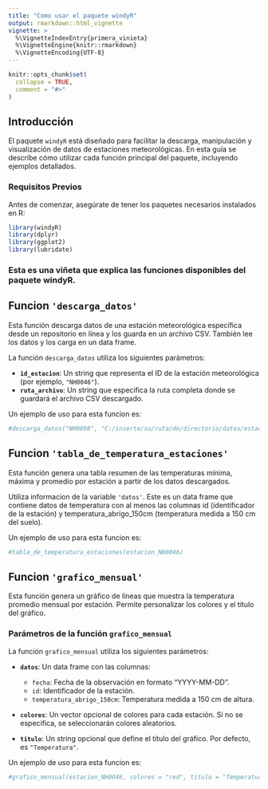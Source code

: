 ```yaml
---
title: "Como usar el paquete windyR"
output: rmarkdown::html_vignette
vignette: >
  %\VignetteIndexEntry{primera_vinieta}
  %\VignetteEngine{knitr::rmarkdown}
  %\VignetteEncoding{UTF-8}
---
```


```r
knitr::opts_chunk$set(
  collapse = TRUE,
  comment = "#>"
)
```

## Introducción

El paquete `windyR` está diseñado para facilitar la descarga, manipulación y visualización de datos de estaciones meteorológicas. En esta guía se describe cómo utilizar cada función principal del paquete, incluyendo ejemplos detallados.

### Requisitos Previos

Antes de comenzar, asegúrate de tener los paquetes necesarios instalados en R:

```r
library(windyR)
library(dplyr)
library(ggplot2)
library(lubridate)
```

### Esta es una viñeta que explica las funciones disponibles del paquete windyR.

## Funcion `'descarga_datos'`

Esta función descarga datos de una estación meteorológica específica desde un repositorio en línea y los guarda en un archivo CSV. También lee los datos y los carga en un data frame.

La función `descarga_datos` utiliza los siguientes parámetros:

* **`id_estacion`**: Un string que representa el ID de la estación meteorológica (por ejemplo, `"NH0046"`).
* **`ruta_archivo`**: Un string que especifica la ruta completa donde se guardará el archivo CSV descargado.

Un ejemplo de uso para esta funcion es:

```r
#descarga_datos("NH0098", "C:/inserte/su/ruta/de/directorio/datos/estacion_NH0098")
```

## Funcion `'tabla_de_temperatura_estaciones'`

Esta función genera una tabla resumen de las temperaturas mínima, máxima y promedio por estación a partir de los datos descargados.

Utiliza informacion de la variable `'datos'`. Este es un data frame que contiene datos de temperatura con al menos las columnas id (identificador de la estación) y temperatura_abrigo_150cm (temperatura medida a 150 cm del suelo).

Un ejemplo de uso para esta funcion es:

```r
#tabla_de_temperatura_estaciones(estacion_NH0046)
```

## Funcion `'grafico_mensual'`

Esta función genera un gráfico de líneas que muestra la temperatura promedio mensual por estación. Permite personalizar los colores y el título del gráfico.

### Parámetros de la función `grafico_mensual`

La función `grafico_mensual` utiliza los siguientes parámetros:

* **`datos`**: Un data frame con las columnas:
  - `fecha`: Fecha de la observación en formato "YYYY-MM-DD".
  - `id`: Identificador de la estación.
  - `temperatura_abrigo_150cm`: Temperatura medida a 150 cm de altura.

* **`colores`**: Un vector opcional de colores para cada estación. Si no se especifica, se seleccionarán colores aleatorios.

* **`titulo`**: Un string opcional que define el título del gráfico. Por defecto, es `"Temperatura"`.

Un ejemplo de uso para esta funcion es:

```r
#grafico_mensual(estacion_NH0046, colores = "red", titulo = "Temperatura")
```
